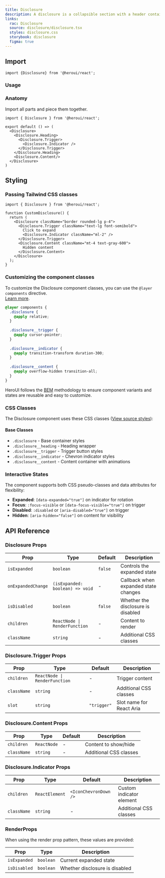 ```yaml
---
title: Disclosure
description: A disclosure is a collapsible section with a header containing a heading and a trigger button, and a panel that wraps the content.
links:
  rac: Disclosure
  source: disclosure/disclosure.tsx
  styles: disclosure.css
  storybook: disclosure
  figma: true
---
```


## Import

```tsx
import {Disclosure} from '@heroui/react';
```

### Usage

<ComponentPreview 
  name="disclosure-basic"
/>

### Anatomy

Import all parts and piece them together.

```tsx
import { Disclosure } from '@heroui/react';

export default () => (
  <Disclosure>
    <Disclosure.Heading>
      <Disclosure.Trigger>
        <Disclosure.Indicator />
      </Disclosure.Trigger>
    </Disclosure.Heading>
    <Disclosure.Content/>
  </Disclosure>
)
```

<RelatedShowcases component="Disclosure" />

## Styling

### Passing Tailwind CSS classes

```tsx
import { Disclosure } from '@heroui/react';

function CustomDisclosure() {
  return (
    <Disclosure className="border rounded-lg p-4">
      <Disclosure.Trigger className="text-lg font-semibold">
        Click to expand
        <Disclosure.Indicator className="ml-2" />
      </Disclosure.Trigger>
      <Disclosure.Content className="mt-4 text-gray-600">
        Hidden content
      </Disclosure.Content>
    </Disclosure>
  );
}
```

### Customizing the component classes

To customize the Disclosure component classes, you can use the `@layer components` directive.
<br/>[Learn more](https://tailwindcss.com/docs/adding-custom-styles#adding-component-classes).

```css
@layer components {
  .disclosure {
    @apply relative;
  }
  
  .disclosure__trigger {
    @apply cursor-pointer;
  }
  
  .disclosure__indicator {
    @apply transition-transform duration-300;
  }
  
  .disclosure__content {
    @apply overflow-hidden transition-all;
  }
}
```

HeroUI follows the [BEM](https://getbem.com/) methodology to ensure component variants and states are reusable and easy to customize.

### CSS Classes

The Disclosure component uses these CSS classes ([View source styles](https://github.com/heroui-inc/heroui/blob/v3/packages/styles/components/disclosure.css)):

#### Base Classes
- `.disclosure` - Base container styles
- `.disclosure__heading` - Heading wrapper
- `.disclosure__trigger` - Trigger button styles
- `.disclosure__indicator` - Chevron indicator styles
- `.disclosure__content` - Content container with animations

### Interactive States

The component supports both CSS pseudo-classes and data attributes for flexibility:

- **Expanded**: `[data-expanded="true"]` on indicator for rotation
- **Focus**: `:focus-visible` or `[data-focus-visible="true"]` on trigger
- **Disabled**: `:disabled` or `[aria-disabled="true"]` on trigger
- **Hidden**: `[aria-hidden="false"]` on content for visibility
 

## API Reference

### Disclosure Props

| Prop | Type | Default | Description |
|------|------|---------|-------------|
| `isExpanded` | `boolean` | `false` | Controls the expanded state |
| `onExpandedChange` | `(isExpanded: boolean) => void` | - | Callback when expanded state changes |
| `isDisabled` | `boolean` | `false` | Whether the disclosure is disabled |
| `children` | `ReactNode \| RenderFunction` | - | Content to render |
| `className` | `string` | - | Additional CSS classes |

### Disclosure.Trigger Props

| Prop | Type | Default | Description |
|------|------|---------|-------------|
| `children` | `ReactNode \| RenderFunction` | - | Trigger content |
| `className` | `string` | - | Additional CSS classes |
| `slot` | `string` | `"trigger"` | Slot name for React Aria |

### Disclosure.Content Props

| Prop | Type | Default | Description |
|------|------|---------|-------------|
| `children` | `ReactNode` | - | Content to show/hide |
| `className` | `string` | - | Additional CSS classes |

### Disclosure.Indicator Props

| Prop | Type | Default | Description |
|------|------|---------|-------------|
| `children` | `ReactElement` | `<IconChevronDown />` | Custom indicator element |
| `className` | `string` | - | Additional CSS classes |

### RenderProps

When using the render prop pattern, these values are provided:

| Prop | Type | Description |
|------|------|-------------|
| `isExpanded` | `boolean` | Current expanded state |
| `isDisabled` | `boolean` | Whether disclosure is disabled |